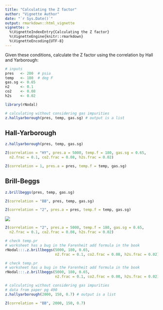 ```yaml
---
title: "Calculating the Z factor"
author: "Vignette Author"
date: "`r Sys.Date()`"
output: rmarkdown::html_vignette
vignette: >
  %\VignetteIndexEntry{Calculating the Z factor}
  %\VignetteEngine{knitr::rmarkdown}
  %\VignetteEncoding{UTF-8}
---
```



Given these conditions, calculate the Z factor using the correlation by Hall
and Yarborough:


```r
# inputs
pres   <- 200  # psia
temp   <- 180  # deg F
gas.sg <- 0.65
n2     <- 0.1
co2    <- 0.08
h2s    <- 0.02
```


```r
library(rNodal)

# calculating without considering gas impurities
z.hallyarborough(pres, temp, gas.sg) # output is a list
```
## Hall-Yarborough

```r
z.hallyarborough(pres, temp, gas.sg)
```

```r
Z(correlation = "HY", pres.a = 5000, temp.f = 180, gas.sg = 0.65, 
  n2.frac = 0.1, co2.frac = 0.08, h2s.frac = 0.02)
```

```r
Z(correlation = 1, pres.a = pres, temp.f = temp, gas.sg)
```

## Brill-Beggs

```r
z.brillbeggs(pres, temp, gas.sg)
```
```r
Z(correlation = "BB", pres, temp, gas.sg)
```

```r
Z(correlation = "2", pres.a = pres, temp.f = temp, gas.sg)
```


![](table2_4_Brill-Beggs_zfactor.jpg)

```r
Z(correlation = "2", pres.a = 5000, temp.f = 180, gas.sg = 0.65, 
  n2.frac = 0.1, co2.frac = 0.08, h2s.frac = 0.02)
```


```r
# check temp.pr
# worksheet has a bug in the Farenheit add formula in the book
rNodal:::.z.brillbeggs(5000, 180, 0.65, 
                       n2.frac = 0.1, co2.frac = 0.08, h2s.frac = 0.02)
```


```r
# check temp.pr
# worksheet has a bug in the Farenheit add formula in the book
rNodal:::.z.brillbeggs(5000, 180, 0.65, 
                       n2.frac = 0.1, co2.frac = 0.08, h2s.frac = 0.02)
```

```r
# calculating without considering gas impurities
# data from paper pg 490
z.hallyarborough(2000, 150, 0.7) # output is a list
```

```r
Z(correlation = "BB", 2000, 150, 0.7)
```

